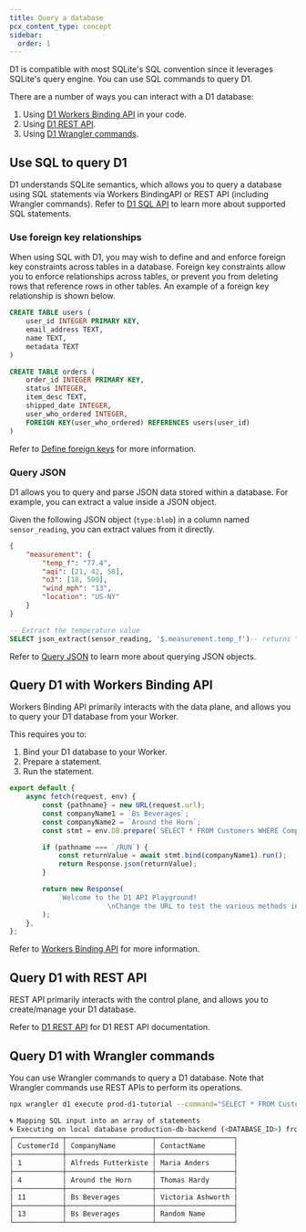 ```yaml
---
title: Query a database
pcx_content_type: concept
sidebar:
  order: 1
---
```


D1 is compatible with most SQLite's SQL convention since it leverages SQLite's query engine. You can use SQL commands to query D1.

There are a number of ways you can interact with a D1 database:

1. Using [D1 Workers Binding API](/d1/worker-api/) in your code.
2. Using [D1 REST API](/api/operations/cloudflare-d1-create-database).
3. Using [D1 Wrangler commands](/d1/wrangler-commands/).

## Use SQL to query D1

D1 understands SQLite semantics, which allows you to query a database using SQL statements via Workers BindingAPI or REST API (including Wrangler commands). Refer to [D1 SQL API](/d1/sql-api/sql-statements/) to learn more about supported SQL statements.

### Use foreign key relationships

When using SQL with D1, you may wish to define and and enforce foreign key constraints across tables in a database. Foreign key constraints allow you to enforce relationships across tables, or prevent you from deleting rows that reference rows in other tables. An example of a foreign key relationship is shown below.

```sql
CREATE TABLE users (
    user_id INTEGER PRIMARY KEY,
    email_address TEXT,
    name TEXT,
    metadata TEXT
)

CREATE TABLE orders (
    order_id INTEGER PRIMARY KEY,
    status INTEGER,
    item_desc TEXT,
    shipped_date INTEGER,
    user_who_ordered INTEGER,
    FOREIGN KEY(user_who_ordered) REFERENCES users(user_id)
)
```

Refer to [Define foreign keys](/d1/sql-api/foreign-keys/) for more information.

### Query JSON

D1 allows you to query and parse JSON data stored within a database. For example, you can extract a value inside a JSON object.

Given the following JSON object (`type:blob`) in a column named `sensor_reading`, you can extract values from it directly.

```json
{
    "measurement": {
        "temp_f": "77.4",
        "aqi": [21, 42, 58],
        "o3": [18, 500],
        "wind_mph": "13",
        "location": "US-NY"
    }
}
```
```sql
-- Extract the temperature value
SELECT json_extract(sensor_reading, '$.measurement.temp_f')-- returns "77.4" as TEXT
```

Refer to [Query JSON](/d1/sql-api/query-json/) to learn more about querying JSON objects.

## Query D1 with Workers Binding API

Workers Binding API primarily interacts with the data plane, and allows you to query your D1 database from your Worker.

This requires you to:

1. Bind your D1 database to your Worker.
2. Prepare a statement.
3. Run the statement.

```js title="index.js"
export default {
    async fetch(request, env) {
        const {pathname} = new URL(request.url);
        const companyName1 = `Bs Beverages`;
        const companyName2 = `Around the Horn`;
        const stmt = env.DB.prepare(`SELECT * FROM Customers WHERE CompanyName = ?`);

        if (pathname === `/RUN`) {
            const returnValue = await stmt.bind(companyName1).run();
            return Response.json(returnValue);
        }

        return new Response(
            `Welcome to the D1 API Playground!
						\nChange the URL to test the various methods inside your index.js file.`,
        );
    },
};
```

Refer to [Workers Binding API](/d1/worker-api/) for more information.

## Query D1 with REST API

REST API primarily interacts with the control plane, and allows you to create/manage your D1 database.

Refer to [D1 REST API](/api/operations/cloudflare-d1-create-database) for D1 REST API documentation.

## Query D1 with Wrangler commands

You can use Wrangler commands to query a D1 database. Note that Wrangler commands use REST APIs to perform its operations.

```sh
npx wrangler d1 execute prod-d1-tutorial --command="SELECT * FROM Customers"
```
```sh output
🌀 Mapping SQL input into an array of statements
🌀 Executing on local database production-db-backend (<DATABASE_ID>) from .wrangler/state/v3/d1:
┌────────────┬─────────────────────┬───────────────────┐
│ CustomerId │ CompanyName         │ ContactName       │
├────────────┼─────────────────────┼───────────────────┤
│ 1          │ Alfreds Futterkiste │ Maria Anders      │
├────────────┼─────────────────────┼───────────────────┤
│ 4          │ Around the Horn     │ Thomas Hardy      │
├────────────┼─────────────────────┼───────────────────┤
│ 11         │ Bs Beverages        │ Victoria Ashworth │
├────────────┼─────────────────────┼───────────────────┤
│ 13         │ Bs Beverages        │ Random Name       │
└────────────┴─────────────────────┴───────────────────┘
```